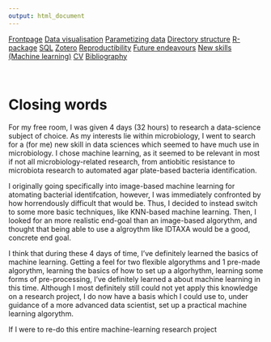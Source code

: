 ```yaml
---
output: html_document
---
```


<body id="start">
<div class="topnav">
  <a href='index.html#Frontpage'>Frontpage</a>
  <a href='data-visualisation.html#data-visualisation'>Data visualisation</a>
  <a href='parametized-data-germany.html#parametized-data'>Parametizing data</a>
  <a href='directory-structure.html#directory-structure'>Directory structure</a>
  <a href='creating-a-r-package.html#creating-a-r-package'>R-package</a>
  <a href='sql.html#SQL'>SQL</a>
  <a href='bibliography-using-zotero.html#Bibliography using Zotero'>Zotero</a>
  <a href='open-reproductibility-analysis.html#open-reproductibility-analysis'>Reproductibility</a>
  <a href='future-endeavours.html#future-endeavours'>Future endeavours</a>
  <a href='new-skills.html#new-skills'> New skills (Machine learning)</a>
  <a href='cv.html#cv'>CV</a>
  <a href='bibliography.html#bibliography'>Bibliography</a>
</div>

&nbsp;

# Closing words

For my free room, I was given 4 days (32 hours) to research a data-science subject of choice. As my interests lie within microbiology, I went to search for a (for me) new skill in data sciences which seemed to have much use in microbiology. I chose machine learning, as it seemed to be relevant in most if not all microbiology-related research, from antiobitic resistance to microbiota research to automated agar plate-based bacteria identification. 

I originally going specifically into image-based machine learning for atomating bacterial identifcation, however, I was immediately confronted by how horrendously difficult that would be. Thus, I decided to instead switch to some more basic techniques, like KNN-based machine learning. Then, I looked for an more realistic end-goal than an image-based algorythm, and thought that being able to use a algroythm like IDTAXA would be a good, concrete end goal.

I think that during these 4 days of time, I've definitely learned the basics of machine learning. Getting a feel for two flexible algorythms and 1 pre-made algorythm, learning the basics of how to set up a algorhythm, learning some forms of pre-processing, I've definitely learned a about machine learning in this time. Although I most definitely still could not yet apply this knowledge on a research project, I do now have a basis which I could use to, under guidance of a more advanced data scientist, set up a practical machine learning algorythm. 

If I were to re-do this entire machine-learning research project




